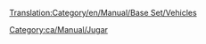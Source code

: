 [[Translation:Category/en/Manual/Base Set/Vehicles]]

{{en/Bilingual box| ca
| Aquí apereixen articles relatius al vehicles, en general.

Pot llegir l'article sobre [[ca/Manual/Vehicles|vehicles]] per a obtindre més informació.
| ''Articles relating to vehicles in general are here.''

''This is a list of Vehicles. Read the main article for an explanation of the concept of Vehicles.''}}

[[Category:ca/Manual/Jugar]]